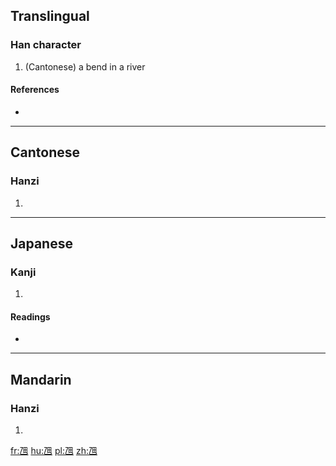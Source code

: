 ==Translingual==

===Han character===
{{Han char|rn=5|rad=乙|as=05|sn=6|four=16710|canj=NW|ids=⿺乙田}}

# (Cantonese) a bend in a river

====References====
* {{Han ref|kx=0084.141|dkj=00185|dj=0171.140|hdz=10053.070|uh=4E6A|ud=20074}}

----

==Cantonese==

===Hanzi===
{{yue-hanzi|jyut=kek6}}

# {{defn|lang=yue|sort=乙05}}

----

==Japanese==
{{attention|ja|This kanji is not part of the JIS x 213:2004 standard, and does not appear to be used in Japanese, despite it's inclusion in Dai Kanwa Jiten.}}

===Kanji===
{{ja-kanji|grade=uc|rs=乙05}}

# {{defn|lang=ja|sort=乙05}}

====Readings====
* {{ja-readings|on=[[どう]] (dō), [[のう]] (nō)|kun=[[くま]] (kuma)}}

----

==Mandarin==

===Hanzi===
{{cmn-hanzi|pin=[[náng]] ([[nang2]]), [[nāng]] ([[nang1]])|wg=nang<sup>1</sup>}}

# {{defn|lang=cmn|sort=乙05}}

[[fr:乪]]
[[hu:乪]]
[[pl:乪]]
[[zh:乪]]